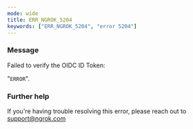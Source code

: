```yaml
---
mode: wide
title: ERR_NGROK_5204
keywords: ["ERR_NGROK_5204", "error 5204"]
---
```


### Message

Failed to verify the OIDC ID Token:

"`ERROR`".

### Further help

If you're having trouble resolving this error, please reach out to [support@ngrok.com](mailto:support@ngrok.com?subject=Help%20with%20ERR_NGROK_5204)
